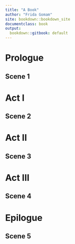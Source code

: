 ```yaml
---
title: "A Book"
author: "Frida Gomam"
site: bookdown::bookdown_site
documentclass: book
output:
  bookdown::gitbook: default
---
```


# Prologue {-}
## Scene 1
# Act I {-}
## Scene 2
# Act II {-}
## Scene 3
# Act III {-}
## Scene 4
# Epilogue {-}
## Scene 5
